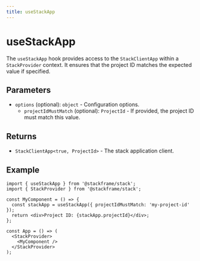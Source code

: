 ```yaml
---
title: useStackApp
---
```


# useStackApp

The `useStackApp` hook provides access to the `StackClientApp` within a `StackProvider` context. It ensures that the project ID matches the expected value if specified.

## Parameters

- `options` (optional): `object` - Configuration options.
  - `projectIdMustMatch` (optional): `ProjectId` - If provided, the project ID must match this value.

## Returns

- `StackClientApp<true, ProjectId>` - The stack application client.

## Example

```tsx
import { useStackApp } from '@stackframe/stack';
import { StackProvider } from '@stackframe/stack';

const MyComponent = () => {
  const stackApp = useStackApp({ projectIdMustMatch: 'my-project-id' });
  return <div>Project ID: {stackApp.projectId}</div>;
};

const App = () => (
  <StackProvider>
    <MyComponent />
  </StackProvider>
);
```
